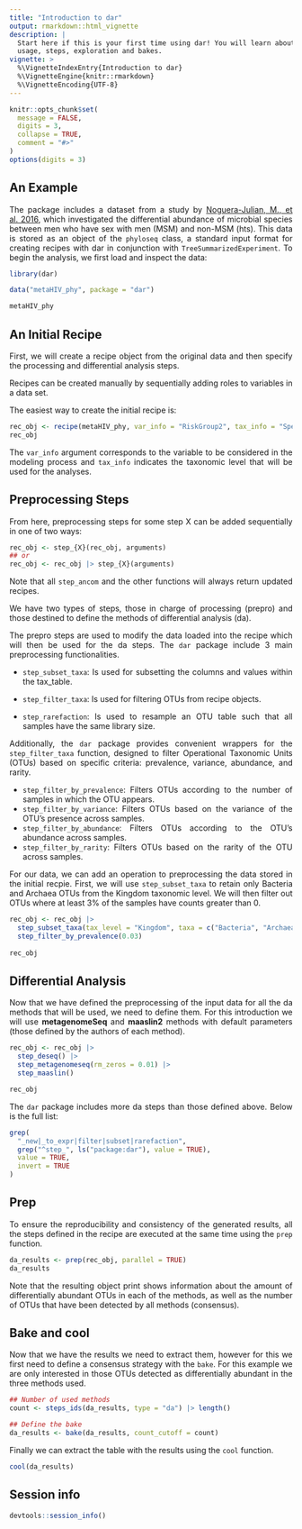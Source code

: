 ```yaml
---
title: "Introduction to dar"
output: rmarkdown::html_vignette
description: |
  Start here if this is your first time using dar! You will learn about basic 
  usage, steps, exploration and bakes.  
vignette: >
  %\VignetteIndexEntry{Introduction to dar}
  %\VignetteEngine{knitr::rmarkdown}
  %\VignetteEncoding{UTF-8}
---
```


<style>
body {
text-align: justify}
</style>

```r
knitr::opts_chunk$set(
  message = FALSE,
  digits = 3,
  collapse = TRUE,
  comment = "#>"
)
options(digits = 3)
```

## An Example 

The package includes a dataset from a study by 
[Noguera-Julian, M., et al. 2016](https://doi.org/10.1016/j.ebiom.2016.01.032),
which investigated the differential abundance of microbial species between men 
who have sex with men (MSM) and non-MSM (hts). This data is stored as an object 
of the `phyloseq` class, a standard input format for creating recipes with dar 
in conjunction with `TreeSummarizedExperiment`. To begin the analysis, we first 
load and inspect the data:

```r
library(dar)

data("metaHIV_phy", package = "dar")

metaHIV_phy
```

## An Initial Recipe

First, we will create a recipe object from the original data and then specify 
the processing and differential analysis steps.

Recipes can be created manually by sequentially adding roles to variables in a 
data set.

The easiest way to create the initial recipe is:

```r
rec_obj <- recipe(metaHIV_phy, var_info = "RiskGroup2", tax_info = "Species") 
rec_obj
```

The `var_info` argument corresponds to the variable to be considered in the 
modeling process and `tax_info` indicates the taxonomic level that will be used 
for the analyses.

## Preprocessing Steps

From here, preprocessing steps for some step X can be added sequentially in one 
of two ways:

```r
rec_obj <- step_{X}(rec_obj, arguments)   
## or
rec_obj <- rec_obj |> step_{X}(arguments)
```

Note that all `step_ancom` and the other functions will always return updated 
recipes. 

We have two types of steps, those in charge of processing (prepro) and those 
destined to define the methods of differential analysis (da). 

The prepro steps are used to modify the data loaded into the recipe which will 
then be used for the da steps. The `dar` package include 3 main preprocessing 
functionalities.

- `step_subset_taxa`: Is used for subsetting the columns and values within the 
tax_table.

- `step_filter_taxa`: Is used for filtering OTUs from recipe objects. 

- `step_rarefaction`: Is used to resample an OTU table such that all samples 
have the same library size.

Additionally, the `dar` package provides convenient wrappers for the 
`step_filter_taxa` function, designed to filter Operational Taxonomic Units 
(OTUs) based on specific criteria: prevalence, variance, abundance, and rarity. 

- `step_filter_by_prevalence`: Filters OTUs according to the number of samples 
in which the OTU appears.
- `step_filter_by_variance`: Filters OTUs based on the variance of the OTU's 
presence across samples.
- `step_filter_by_abundance`: Filters OTUs according to the OTU's abundance 
across samples.
- `step_filter_by_rarity`: Filters OTUs based on the rarity of the OTU across 
samples.

For our data, we can add an operation to preprocessing the data stored in the 
initial recpie. First, we will use `step_subset_taxa` to retain only Bacteria 
and Archaea OTUs from the Kingdom taxonomic level. We will then filter out OTUs
where at least 3% of the samples have counts greater than 0. 

```r
rec_obj <- rec_obj |>
  step_subset_taxa(tax_level = "Kingdom", taxa = c("Bacteria", "Archaea")) |>
  step_filter_by_prevalence(0.03)
  
rec_obj
```

## Differential Analysis

Now that we have defined the preprocessing of the input data for all the da 
methods that will be used, we need to define them. For this introduction we 
will use __metagenomeSeq__ and __maaslin2__ methods with default parameters
(those defined by the authors of each method).

```r
rec_obj <- rec_obj |>
  step_deseq() |>
  step_metagenomeseq(rm_zeros = 0.01) |>
  step_maaslin()

rec_obj
```

The `dar` package includes more da steps than those defined above. Below is the 
full list:

```r
grep(
  "_new|_to_expr|filter|subset|rarefaction",
  grep("^step_", ls("package:dar"), value = TRUE),
  value = TRUE,
  invert = TRUE
)
```

## Prep 

To ensure the reproducibility and consistency of the generated results, all the 
steps defined in the recipe are executed at the same time using the `prep` 
function.

```r
da_results <- prep(rec_obj, parallel = TRUE)
da_results
```

Note that the resulting object print shows information about the amount of 
differentially abundant OTUs in each of the methods, as well as the number of 
OTUs that have been detected by all methods (consensus).

## Bake and cool 

Now that we have the results we need to extract them, however for this we first 
need to define a consensus strategy with the `bake`. For this example we are 
only interested in those OTUs detected as differentially abundant in the three 
methods used.

```r
## Number of used methods
count <- steps_ids(da_results, type = "da") |> length()

## Define the bake 
da_results <- bake(da_results, count_cutoff = count)
```

Finally we can extract the table with the results using the `cool` function.

```r
cool(da_results)
```

## Session info

```r
devtools::session_info()
```

